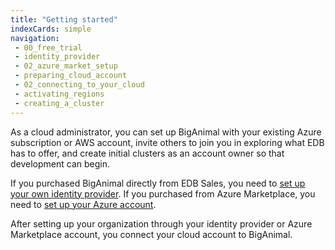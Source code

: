 ```yaml
---
title: "Getting started"
indexCards: simple
navigation:
 - 00_free_trial
 - identity_provider
 - 02_azure_market_setup
 - preparing_cloud_account
 - 02_connecting_to_your_cloud
 - activating_regions
 - creating_a_cluster
---
```


As a cloud administrator, you can set up BigAnimal with your existing Azure subscription or AWS account, invite others to join you in exploring what EDB has to offer, and create initial clusters as an account owner so that development can begin. 

<!-- Alternatively, you can use [BigAnimal's Terraform provider](../using_cluster/terraform_provider) to incorporate BigAnimal into your existing cloud infrastructure workflows.  -->

If you purchased BigAnimal directly from EDB Sales, you need to [set up your own identity provider](/biganimal/release/getting_started/identity_provider). If you purchased from Azure Marketplace, you need to [set up your Azure account](/biganimal/release/getting_started/02_azure_market_setup). 

After setting up your organization through your identity provider or Azure Marketplace account, you connect your cloud account to BigAnimal.